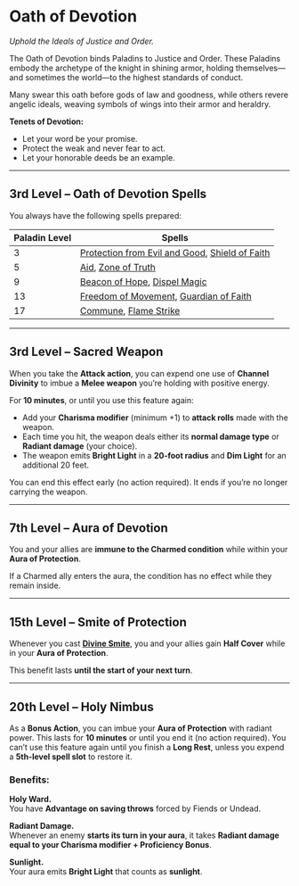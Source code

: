 # Oath of Devotion

_Uphold the Ideals of Justice and Order._

The Oath of Devotion binds Paladins to Justice and Order. These Paladins embody the archetype of the knight in shining armor, holding themselves—and sometimes the world—to the highest standards of conduct.

Many swear this oath before gods of law and goodness, while others revere angelic ideals, weaving symbols of wings into their armor and heraldry.

**Tenets of Devotion:**

- Let your word be your promise.
- Protect the weak and never fear to act.
- Let your honorable deeds be an example.

---

## 3rd Level – Oath of Devotion Spells

You always have the following spells prepared:

| Paladin Level | Spells                                                                                                                                                               |
| ------------- | -------------------------------------------------------------------------------------------------------------------------------------------------------------------- |
| 3             | [Protection from Evil and Good](http://dnd2024.wikidot.com/spell:protection-from-evil-and-good), [Shield of Faith](http://dnd2024.wikidot.com/spell:shield-of-faith) |
| 5             | [Aid](http://dnd2024.wikidot.com/spell:aid), [Zone of Truth](http://dnd2024.wikidot.com/spell:zone-of-truth)                                                         |
| 9             | [Beacon of Hope](http://dnd2024.wikidot.com/spell:beacon-of-hope), [Dispel Magic](http://dnd2024.wikidot.com/spell:dispel-magic)                                     |
| 13            | [Freedom of Movement](http://dnd2024.wikidot.com/spell:freedom-of-movement), [Guardian of Faith](http://dnd2024.wikidot.com/spell:guardian-of-faith)                 |
| 17            | [Commune](http://dnd2024.wikidot.com/spell:commune), [Flame Strike](http://dnd2024.wikidot.com/spell:flame-strike)                                                   |

---

## 3rd Level – Sacred Weapon

When you take the **Attack action**, you can expend one use of **Channel Divinity** to imbue a **Melee weapon** you’re holding with positive energy.

For **10 minutes**, or until you use this feature again:

- Add your **Charisma modifier** (minimum +1) to **attack rolls** made with the weapon.
- Each time you hit, the weapon deals either its **normal damage type** or **Radiant damage** (your choice).
- The weapon emits **Bright Light** in a **20-foot radius** and **Dim Light** for an additional 20 feet.

You can end this effect early (no action required). It ends if you’re no longer carrying the weapon.

---

## 7th Level – Aura of Devotion

You and your allies are **immune to the Charmed condition** while within your **Aura of Protection**.

If a Charmed ally enters the aura, the condition has no effect while they remain inside.

---

## 15th Level – Smite of Protection

Whenever you cast **[Divine Smite](http://dnd2024.wikidot.com/spell:divine-smite)**, you and your allies gain **Half Cover** while in your **Aura of Protection**.

This benefit lasts **until the start of your next turn**.

---

## 20th Level – Holy Nimbus

As a **Bonus Action**, you can imbue your **Aura of Protection** with radiant power. This lasts for **10 minutes** or until you end it (no action required). You can’t use this feature again until you finish a **Long Rest**, unless you expend a **5th-level spell slot** to restore it.

### Benefits:

**Holy Ward.**  
You have **Advantage on saving throws** forced by Fiends or Undead.

**Radiant Damage.**  
Whenever an enemy **starts its turn in your aura**, it takes **Radiant damage equal to your Charisma modifier + Proficiency Bonus**.

**Sunlight.**  
Your aura emits **Bright Light** that counts as **sunlight**.
